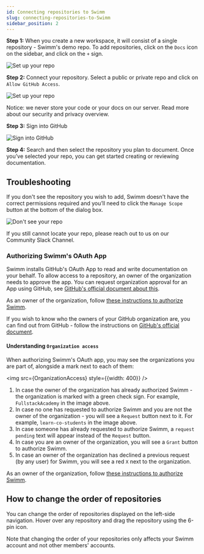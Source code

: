 ```yaml
---
id: Connecting repositories to Swimm
slug: connecting-repositories-to-Swimm
sidebar_position: 2
---
```


**Step 1:** When you create a new workspace, it will consist of a single repository - <Link to="/getting-started-guide/demo-repo">Swimm's demo repo</Link>. To add repositories, click on the `Docs` icon on the sidebar, and click on the `+` sign.

![Set up your repo](../../static/img/add_repo.jpg)

**Step 2:** Connect your repository. Select a public or private repo and click on `Allow GitHub Access`.

![Set up your repo](../../static/img/add_repo_modal.jpg)

Notice: we never store your code or your docs on our server. <Link href="/security">Read more about our security and privacy overview.</Link> 

**Step 3:** Sign into GitHub

![Sign into GitHub](../../static/img/github_login.jpg)

**Step 4:** Search and then select the repository you plan to document. Once you’ve selected your repo, you can get started creating or reviewing documentation. 

## Troubleshooting
If you don't see the repository you wish to add, Swimm doesn't have the correct <Link href="/security">permissions required</Link> and you’ll need to click the `Manage Scope` button at the bottom of the dialog box.

![Don't see your repo](../../static/img/Connecting_Repositores4.png)

If you still cannot locate your repo, please reach out to us on our <Link href="https://swimmcommunity.slack.com/ssb/redirect/">Community Slack Channel.</Link>

### Authorizing Swimm's OAuth App
Swimm installs GitHub's OAuth App to read and write documentation on your behalf. To allow access to a repository, an owner of the organization needs to approve the app. You can request organization approval for an App using GitHub, see [GitHub's official document about this](https://docs.github.com/en/account-and-profile/setting-up-and-managing-your-personal-account-on-github/managing-your-membership-in-organizations/requesting-organization-approval-for-oauth-apps).

As an owner of the organization, follow [these instructions to authorize Swimm](https://docs.github.com/en/organizations/managing-oauth-access-to-your-organizations-data/approving-oauth-apps-for-your-organization).

If you wish to know who the owners of your GitHub organization are, you can find out from GitHub - follow the instructions on [GitHub's official document](https://docs.github.com/en/account-and-profile/setting-up-and-managing-your-personal-account-on-github/managing-your-membership-in-organizations/viewing-peoples-roles-in-an-organization).

#### Understanding `Organization access`
When authorizing Swimm's OAuth app, you may see the organizations you are part of, alongside a mark next to each of them:

<img src={OrganizationAccess} style={{width: 400}} />

1. In case the owner of the organization has already authorized Swimm - the organization is marked with a green check sign. For example, `FullstackAcademy` in the image above.
2. In case no one has requested to authorize Swimm and you are not the owner of the organization - you will see a `Request` button next to it. For example, `learn-co-students` in the image above.
3. In case someone has already requested to authorize Swimm, a `request pending` text will appear instead of the `Request` button.
4. In case you are an owner of the organization, you will see a `Grant` button to authorize Swimm.
5. In case an owner of the organization has declined a previous request (by any user) for Swimm, you will see a red `X` next to the organization.

As an owner of the organization, follow [these instructions to authorize Swimm](https://docs.github.com/en/organizations/managing-oauth-access-to-your-organizations-data/approving-oauth-apps-for-your-organization).

## How to change the order of repositories

You can change the order of repositories displayed on the left-side navigation. Hover over any repository and drag the repository using the 6-pin icon. 

Note that changing the order of your repositories only affects your Swimm account and not other members' accounts.